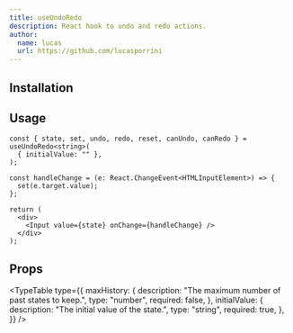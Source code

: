 ```yaml
---
title: useUndoRedo
description: React hook to undo and redo actions.
author:
  name: lucas
  url: https://github.com/lucasporrini
---
```


<ComponentPreview name="use-undo-redo-demo" />

## Installation

<ComponentInstallation name="use-undo-redo-hook" />

## Usage

```tsx
const { state, set, undo, redo, reset, canUndo, canRedo } = useUndoRedo<string>(
  { initialValue: "" },
);

const handleChange = (e: React.ChangeEvent<HTMLInputElement>) => {
  set(e.target.value);
};

return (
  <div>
    <Input value={state} onChange={handleChange} />
  </div>
);
```

## Props

<TypeTable
  type={{
    maxHistory: {
      description: "The maximum number of past states to keep.",
      type: "number",
      required: false,
    },
    initialValue: {
      description: "The initial value of the state.",
      type: "string",
      required: true,
    },
  }}
/>
